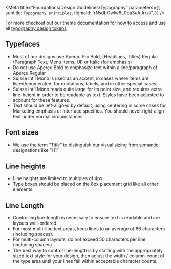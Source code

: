 
<Meta
  title="Foundations/Design Guidelines/Typography"
  parameters={{
    subtitle: `Typography principles`,
    figmaId: 'rNsdbOwlw6L0ea3uAJrrz7',
  }}
/>

For more checkout out our theme documentation for how to access and use all [typography design tokens](?path=/docs/foundations-theme--page#typography)

## Typefaces

- Most of our designs use Aperçu Pro Bold, (Headlines, Titles) Regular (Paragraph Text, Menu Items, UI) or Italic (for emphasis)
- Do not use Aperçu Bold to emphasize text within a line/paragraph of Aperçu Regular
- Suisse Int’l Mono is used as an accent, in cases where items are listed/enumerated, for quotations, labels, and in other special cases.
- Suisse Int’l Mono reads quite large for its point size, and requires extra line-height in order to be readable as text. Styles have been adjusted to account for these features.
- Text should be left-aligned by default, using centering in some cases for Marketing emphasis or Interface specifics. You should never right-align text under normal circumstances

## Font sizes

- We use the term “Title” to distinguish our visual sizing from semantic designations like “H1”

## Line heights

- Line heights are limited to multiples of 4px
- Type boxes should be placed on the 8px placement grid like all other elements.

## Line Length

- Controlling line-length is necessary to ensure text is readable and are layouts well-ordered.
- For most multi-line text areas, keep lines to an average of 66 characters (including spaces).
- For multi-column layouts, do not exceed 50 characters per line (including spaces).
- The best way to control line-length is by starting with the appropriately sized text style for your design, then adjust the width / column-count of the type area until your lines fall within acceptable character counts.
